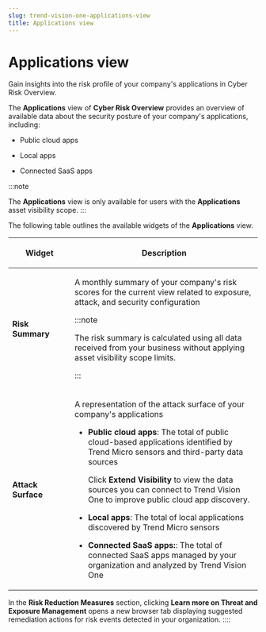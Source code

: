 ```yaml
---
slug: trend-vision-one-applications-view
title: Applications view
---
```

# Applications view

Gain insights into the risk profile of your company's applications in Cyber Risk Overview.

The **Applications** view of **Cyber Risk Overview** provides an overview of available data about the security posture of your company's applications, including:

- Public cloud apps

- Local apps

- Connected SaaS apps

:::note

The **Applications** view is only available for users with the **Applications** asset visibility scope.
:::

The following table outlines the available widgets of the **Applications** view.

<table>
<colgroup>
<col style="width: 25%" />
<col style="width: 75%" />
</colgroup>
<thead>
<tr>
<th><p>Widget</p></th>
<th><p>Description</p></th>
</tr>
</thead>
<tbody>
<tr>
<td><p><strong>Risk Summary</strong></p></td>
<td><p>A monthly summary of your company's risk scores for the current view related to exposure, attack, and security configuration</p>


:::note

<p>The risk summary is calculated using all data received from your business without applying asset visibility scope limits.</p>


:::

</td>
</tr>
<tr>
<td><p><strong>Attack Surface</strong></p></td>
<td><p>A representation of the attack surface of your company's applications</p>
<ul>
<li><p><strong>Public cloud apps</strong>: The total of public cloud-based applications identified by Trend Micro sensors and third-party data sources</p>
<p>Click <strong>Extend Visibility</strong> to view the data sources you can connect to Trend Vision One to improve public cloud app discovery.</p></li>
<li><p><strong>Local apps</strong>: The total of local applications discovered by Trend Micro sensors</p></li>
<li><p><strong>Connected SaaS apps:</strong>: The total of connected SaaS apps managed by your organization and analyzed by Trend Vision One</p></li>
</ul></td>
</tr>
</tbody>
</table>

In the **Risk Reduction Measures** section, clicking **Learn more on Threat and Exposure Management** opens a new browser tab displaying suggested remediation actions for risk events detected in your organization.
::::
